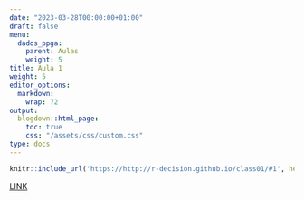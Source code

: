 ```yaml
---
date: "2023-03-28T00:00:00+01:00"
draft: false
menu:
  dados_ppga:
    parent: Aulas
    weight: 5
title: Aula 1
weight: 5
editor_options: 
  markdown: 
    wrap: 72
output: 
  blogdown::html_page:
    toc: true
    css: "/assets/css/custom.css"
type: docs
---
```



```r
knitr::include_url('https://http://r-decision.github.io/class01/#1', height = "400px")
```
[LINK](https://http://r-decision.github.io/class01/#1)


